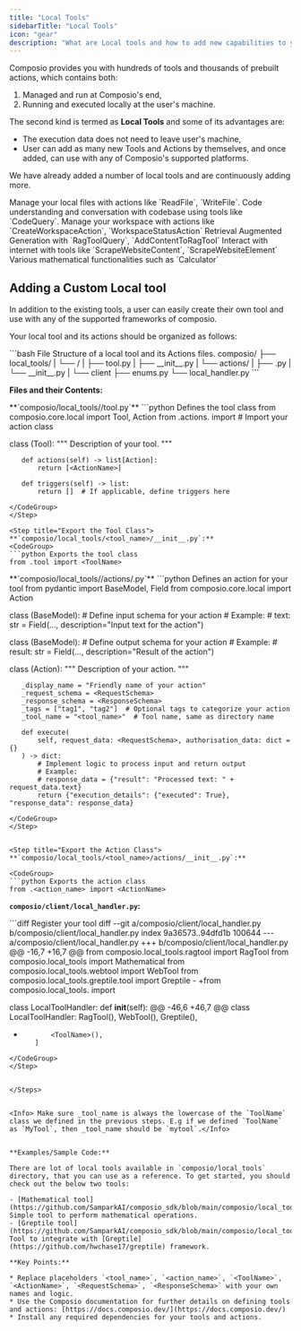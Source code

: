 ```yaml
---
title: "Local Tools"
sidebarTitle: "Local Tools"
icon: "gear"
description: "What are Local tools and how to add new capabilities to your Agents."
---
```


Composio provides you with hundreds of tools and thousands of prebuilt actions, which contains both: 
 1. Managed and run at Composio's end,
 2. Running and executed locally at the user's machine. 

The second kind is termed as **Local Tools** and some of its advantages are: 

* The execution data does not need to leave user's machine,
* User can add as many new Tools and Actions by themselves, and once added,  can use with any of Composio's supported platforms.

We have already added a number of local tools and are continuously adding more. 

<AccordionGroup title="Category of application">
    <Accordion title="FileTool">
    Manage your local files with actions like `ReadFile`, `WriteFile`.
    </Accordion>
    <Accordion title="Greptile">
    Code understanding and conversation with codebase using tools like `CodeQuery`.
    </Accordion>
    <Accordion title="LocalWorkspace">
    Manage your workspace with actions like `CreateWorkspaceAction`, `WorkspaceStatusAction`
    </Accordion>
    <Accordion title="RagTool">
    Retrieval Augmented Generation with `RagToolQuery`, `AddContentToRagTool`
    </Accordion>
    <Accordion title="WebTool">
    Interact with internet with tools like `ScrapeWebsiteContent`, `ScrapeWebsiteElement`
    </Accordion>    
    <Accordion title="Mathematical">
    Various mathematical functionalities such as `Calculator`
    </Accordion>
</AccordionGroup>

## Adding a Custom Local tool

In addition to the existing tools, a user can easily create their own tool and use with any of the supported frameworks of composio.


Your local tool and its actions should be organized as follows:

<CodeGroup>
```bash File Structure of a local tool and its Actions files.
composio/
├── local_tools/
|   └── <tool_name>/
|       ├── tool.py
|       ├── __init__.py
|       └── actions/
|           ├── <action_name>.py
|           └── __init__.py
|
└── client
    ├── enums.py
    └── local_handler.py
```
</CodeGroup>

**Files and their Contents:**

<Steps>
<Step title="Define the Tool Class">
**`composio/local_tools/<tool_name>/tool.py`**

<CodeGroup>
   ```python Defines the tool class
   from composio.core.local import Tool, Action
   from .actions.<action_name> import <ActionName>  # Import your action class

   class <ToolName>(Tool):
       """
       Description of your tool.
       """

       def actions(self) -> list[Action]:
           return [<ActionName>]

       def triggers(self) -> list:
           return []  # If applicable, define triggers here
   ```
</CodeGroup>
</Step>

<Step title="Export the Tool Class">
**`composio/local_tools/<tool_name>/__init__.py`:**
<CodeGroup>
   ```python Exports the tool class
   from .tool import <ToolName>
   ```
</CodeGroup>
</Step>

<Step title="Define an Action for Your Tool">
**`composio/local_tools/<tool_name>/actions/<action_name>.py`** 

<CodeGroup>
   ```python Defines an action for your tool
   from pydantic import BaseModel, Field
   from composio.core.local import Action

   class <RequestSchema>(BaseModel):
       # Define input schema for your action
       # Example:
       # text: str = Field(..., description="Input text for the action")

   class <ResponseSchema>(BaseModel):
       # Define output schema for your action
       # Example:
       # result: str = Field(..., description="Result of the action")

   class <ActionName>(Action):
       """
       Description of your action.
       """

       _display_name = "Friendly name of your action"
       _request_schema = <RequestSchema>
       _response_schema = <ResponseSchema>
       _tags = ["tag1", "tag2"]  # Optional tags to categorize your action
       _tool_name = "<tool_name>"  # Tool name, same as directory name

       def execute(
           self, request_data: <RequestSchema>, authorisation_data: dict = {}
       ) -> dict:
           # Implement logic to process input and return output
           # Example:
           # response_data = {"result": "Processed text: " + request_data.text}
           return {"execution_details": {"executed": True}, "response_data": response_data}
   ```
</CodeGroup>
</Step>


<Step title="Export the Action Class">
**`composio/local_tools/<tool_name>/actions/__init__.py`:** 

<CodeGroup>
   ```python Exports the action class
   from .<action_name> import <ActionName>
   ```
</CodeGroup>
</Step>

<Step title="Register the Tool">

**`composio/client/local_handler.py`:** 

<CodeGroup>
```diff Register your tool
diff --git a/composio/client/local_handler.py b/composio/client/local_handler.py
index 9a36573..94dfd1b 100644
--- a/composio/client/local_handler.py
+++ b/composio/client/local_handler.py
@@ -16,7 +16,7 @@ from composio.local_tools.ragtool import RagTool
 from composio.local_tools import Mathematical
 from composio.local_tools.webtool import WebTool
 from composio.local_tools.greptile.tool import Greptile
-
+from composio.local_tools.<tool_name> import <ToolName>
 
 class LocalToolHandler:
     def __init__(self):
@@ -46,6 +46,7 @@ class LocalToolHandler:
             RagTool(),
             WebTool(),
             Greptile(),
+            <ToolName>(),
         ]
```
</CodeGroup>
</Step>


</Steps>


<Info> Make sure _tool_name is always the lowercase of the `ToolName` class we defined in the previous steps. E.g if we defined `ToolName` as `MyTool`, then _tool_name should be `mytool`.</Info>


**Examples/Sample Code:**

There are lot of local tools available in `composio/local_tools` directory, that you can use as a reference. To get started, you should check out the below two tools:

- [Mathematical tool](https://github.com/SamparkAI/composio_sdk/blob/main/composio/local_tools/mathematical/tool.py): Simple tool to perform mathematical operations.
- [Greptile tool](https://github.com/SamparkAI/composio_sdk/blob/main/composio/local_tools/greptile/tool.py): Tool to integrate with [Greptile](https://github.com/hwchase17/greptile) framework.

**Key Points:**

* Replace placeholders `<tool_name>`, `<action_name>`, `<ToolName>`, `<ActionName>`, `<RequestSchema>`, `<ResponseSchema>` with your own names and logic.
* Use the Composio documentation for further details on defining tools and actions: [https://docs.composio.dev/](https://docs.composio.dev/)
* Install any required dependencies for your tools and actions.
